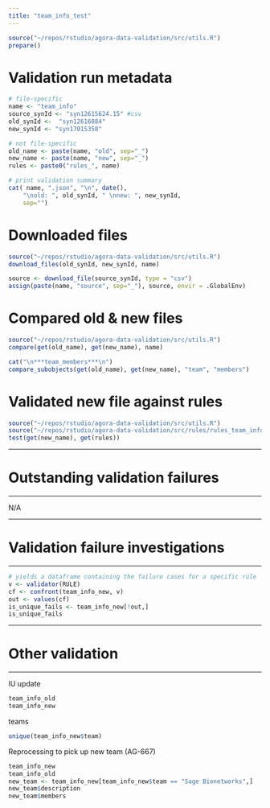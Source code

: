 ```yaml
---
title: "team_info_test"
---
```


```r
source("~/repos/rstudio/agora-data-validation/src/utils.R")
prepare()
```

# Validation run metadata
```r
# file-specific
name <- "team_info"
source_synId <- "syn12615624.15" #csv
old_synId <-  "syn12616884"
new_synId <- "syn17015358"

# not file-specific
old_name <- paste(name, "old", sep="_")
new_name <- paste(name, "new", sep="_")
rules <- paste0("rules_", name)

# print validation summary
cat( name, ".json", "\n", date(),
    "\nold: ", old_synId, " \nnew: ", new_synId,
    sep="")
```

# Downloaded files
```r
source("~/repos/rstudio/agora-data-validation/src/utils.R")
download_files(old_synId, new_synId, name)
```

```r
source <- download_file(source_synId, type = "csv") 
assign(paste(name, "source", sep="_"), source, envir = .GlobalEnv)
```

# Compared old & new files
```r
source("~/repos/rstudio/agora-data-validation/src/utils.R")
compare(get(old_name), get(new_name), name)

cat("\n***team_members***\n")
compare_subobjects(get(old_name), get(new_name), "team", "members")
```


# Validated new file against rules
```r
source("~/repos/rstudio/agora-data-validation/src/utils.R")
source("~/repos/rstudio/agora-data-validation/src/rules/rules_team_info.R")
test(get(new_name), get(rules))
```

***
# Outstanding validation failures
***
N/A

***
# Validation failure investigations
***


```r
# yields a dataframe containing the failure cases for a specific rule
v <- validator(RULE)
cf <- confront(team_info_new, v)
out <- values(cf)
is_unique_fails <- team_info_new[!out,]
is_unique_fails
```

***
# Other validation
***

IU update
```r
team_info_old
team_info_new
```

teams
```r
unique(team_info_new$team)

```

Reprocessing to pick up new team (AG-667)
```r
team_info_new
team_info_old
new_team <- team_info_new[team_info_new$team == "Sage Bionetworks",]
new_team$description
new_team$members
```